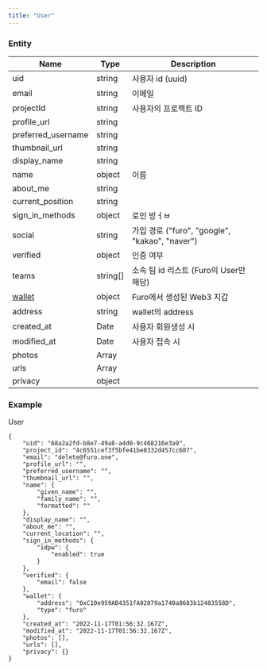 ```yaml
---
title: "User"
---
```


### Entity

| Name                                | Type       | Description                                |
| ----------------------------------- | ---------- | ------------------------------------------ |
| uid                                 | string     | 사용자 id (uuid)                              |
| email                               | string     | 이메일                                        |
| projectId                           | string     | 사용자의 프로젝트 ID                               |
| profile\_url                        | string     |                                           |
| preferred\_username                 | string     |                                           |
| thumbnail\_url                      | string     |                                           |
| display\_name                       | string     |                                           |
| name                                | object     | 이름                                         |
| about\_me                           | string     |                                           |
| current\_position                   | string     |                                           |
| sign\_in\_methods                   | object     | 로인 방ㅓㅂ                                     |
| social                              | string     | 가입 경로 ("furo", "google", "kakao", "naver") |
| verified                            | object     | 인증 여부                                      |
| teams                               | string\[\] | 소속 팀 id 리스트 (Furo의 User만 해당)               |
| [wallet](/data-types/user/wallet) | object     | Furo에서 생성된 Web3 지갑                         |
| address                             | string     | wallet의 address                            |
| created\_at                         | Date       | 사용자 회원생성 시                                 |
| modified\_at                        | Date       | 사용자 접속 시                                   |
| photos                              | Array      |                                           |
| urls                                | Array      |                                           |
| privacy                             | object     |                                           |

### Example

User

```
{
    "uid": "68a2a2fd-b8e7-49a8-a4d0-9c468216e3a9",
    "project_id": "4c6551cef3f5bfe41be8332d457cc607",
    "email": "delete@furo.one",
    "profile_url": "",
    "preferred_username": "",
    "thumbnail_url": "",
    "name": {
        "given_name": "",
        "family_name": "",
        "formatted": ""
    },
    "display_name": "",
    "about_me": "",
    "current_location": "",
    "sign_in_methods": {
        "idpw": {
            "enabled": true
        }
    },
    "verified": {
        "email": false
    },
    "wallet": {
        "address": "0xC10e959AB4351fA02079a1740a8683b12483558D",
        "type": "furo"
    },
    "created_at": "2022-11-17T01:56:32.167Z",
    "modified_at": "2022-11-17T01:56:32.167Z",
    "photos": [],
    "urls": [],
    "privacy": {}
}
```